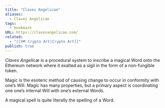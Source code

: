 ```yaml
---
title: "Claves Angelicae"
aliases:
  - Claves Angelicae
tags:
  - bookmark
URL: https://clavesangelicae.com/
related:
  - "[[🗺️ Crypto Art|Crypto Art]]"
publish: true
---
```




_Claves Angelicæ_ is a procedural system to inscribe a magical Word onto the Ethereum network where it exalted as a sigil in the form of a non-fungible token.

Magic is the esoteric method of causing change to occur in conformity with one’s Will. Magic has many properties, but a primary aspect is coordinating one one’s internal Will with one’s external Words.

A magical spell is quite literally the spelling of a Word.

